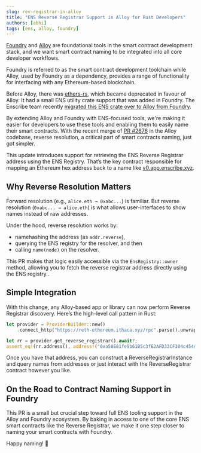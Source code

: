 ```yaml
---
slug: rev-registrar-in-alloy
title: "ENS Reverse Registrar Support in Alloy for Rust Developers"
authors: [abhi]
tags: [ens, alloy, foundry]
---
```


[Foundry](https://github.com/foundry-rs/foundry) and [Alloy](https://github.com/alloy-rs/alloy) are foundational tools in the smart contract development stack, and we want smart contract naming to be integrated into all core developer workflows.

Foundry is referred to as the smart contract development toolchain while Alloy, used by Foundry as a dependency, provides a range of functionality for interfacing with any Ethereum-based blockchain.

Before Alloy, there was [ethers-rs](https://github.com/gakonst/ethers-rs), which became deprecated in favour of Alloy. It had a small ENS utility crate support that was added in Foundry. The Enscribe team recently [migrated this ENS crate over to Alloy from Foundry](https://github.com/alloy-rs/alloy/pull/2376).

By extending Alloy and Foundry with ENS-focused tools, we're making it easier for developers to use these tools and enabling them to easily name their smart contracts. With the recent merge of [PR #2676](https://github.com/alloy-rs/alloy/pull/2676) in the Alloy codebase, reverse resolution, a critical part of smart contracts naming, just got simpler.

This update introduces support for retrieving the ENS Reverse Registrar address using the ENS Registry. That’s the key contract responsible for mapping an Ethereum hex address back to a name like [v0.app.enscribe.xyz](https://app.enscribe.xyz/explore/1/0xD14360D477EF49182B5141952FE67b007688725A).

## Why Reverse Resolution Matters

Forward resolution (e.g., `alice.eth → 0xabc...`) is familiar. But reverse resolution (`0xabc... → alice.eth`) is what allows user-interfaces to show names instead of raw addresses.

Under the hood, reverse resolution works by:
- namehashing the address (as `addr.reverse`),
- querying the ENS registry for the resolver, and then
- calling `name(node)` on the resolver.

This PR makes that logic easily accessible via the `EnsRegistry::owner` method, allowing you to fetch the reverse registrar address directly using the ENS registry..

## Simple Integration
With this change, any Alloy-based app or library can now perform Reverse Registrar discovery. Here’s the high-level call pattern in Rust:
```Rust
let provider = ProviderBuilder::new()
    .connect_http("https://reth-ethereum.ithaca.xyz/rpc".parse().unwrap());

let rr = provider.get_reverse_registrar().await?;
assert_eq!(rr.address(), address!("0xa58E81fe9b61B5c3fE2AFD33CF304c454AbFc7Cb"));
```

Once you have that address, you can construct a ReverseRegistrarInstance and query names from addresses or just interact with the ReverseRegistrar contract however you like.

## On the Road to Contract Naming Support in Foundry
This PR is a small but crucial step toward full ENS tooling support in the Alloy and Foundry ecosystem. By baking in access to one of the core ENS smart contracts like the Reverse Registrar, we make it one step closer to naming your smart contracts with Foundry.

Happy naming! 🚀


